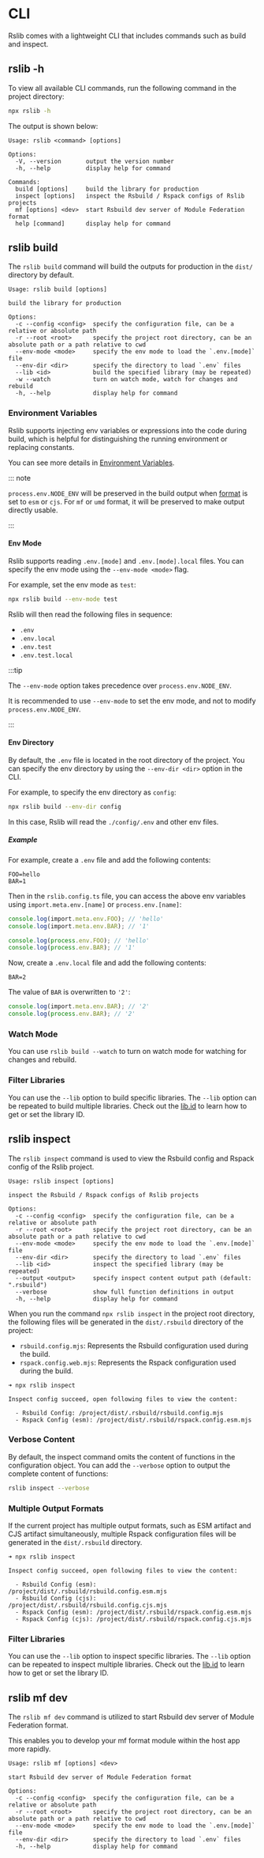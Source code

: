 # CLI

Rslib comes with a lightweight CLI that includes commands such as build and inspect.

## rslib -h

To view all available CLI commands, run the following command in the project directory:

```bash
npx rslib -h
```

The output is shown below:

```text
Usage: rslib <command> [options]

Options:
  -V, --version       output the version number
  -h, --help          display help for command

Commands:
  build [options]     build the library for production
  inspect [options]   inspect the Rsbuild / Rspack configs of Rslib projects
  mf [options] <dev>  start Rsbuild dev server of Module Federation format
  help [command]      display help for command
```

## rslib build

The `rslib build` command will build the outputs for production in the `dist/` directory by default.

```text
Usage: rslib build [options]

build the library for production

Options:
  -c --config <config>  specify the configuration file, can be a relative or absolute path
  -r --root <root>      specify the project root directory, can be an absolute path or a path relative to cwd
  --env-mode <mode>     specify the env mode to load the `.env.[mode]` file
  --env-dir <dir>       specify the directory to load `.env` files
  --lib <id>            build the specified library (may be repeated)
  -w --watch            turn on watch mode, watch for changes and rebuild
  -h, --help            display help for command
```

### Environment Variables

Rslib supports injecting env variables or expressions into the code during build, which is helpful for distinguishing the running environment or replacing constants.

You can see more details in [Environment Variables](https://rsbuild.dev/guide/advanced/env-vars#environment-variables).

::: note

`process.env.NODE_ENV` will be preserved in the build output when [format](/config/lib/format) is set to `esm` or `cjs`. For `mf` or `umd` format, it will be preserved to make output directly usable.

:::

#### Env Mode

Rslib supports reading `.env.[mode]` and `.env.[mode].local` files. You can specify the env mode using the `--env-mode <mode>` flag.

For example, set the env mode as `test`:

```bash
npx rslib build --env-mode test
```

Rslib will then read the following files in sequence:

- `.env`
- `.env.local`
- `.env.test`
- `.env.test.local`

:::tip

The `--env-mode` option takes precedence over `process.env.NODE_ENV`.

It is recommended to use `--env-mode` to set the env mode, and not to modify `process.env.NODE_ENV`.

:::

#### Env Directory

By default, the `.env` file is located in the root directory of the project. You can specify the env directory by using the `--env-dir <dir>` option in the CLI.

For example, to specify the env directory as `config`:

```bash
npx rslib build --env-dir config
```

In this case, Rslib will read the `./config/.env` and other env files.

##### Example

For example, create a `.env` file and add the following contents:

```shell title=".env"
FOO=hello
BAR=1
```

Then in the `rslib.config.ts` file, you can access the above env variables using `import.meta.env.[name]` or `process.env.[name]`:

```ts title="rslib.config.ts"
console.log(import.meta.env.FOO); // 'hello'
console.log(import.meta.env.BAR); // '1'

console.log(process.env.FOO); // 'hello'
console.log(process.env.BAR); // '1'
```

Now, create a `.env.local` file and add the following contents:

```shell title=".env.local"
BAR=2
```

The value of `BAR` is overwritten to `'2'`:

```ts title="rslib.config.ts"
console.log(import.meta.env.BAR); // '2'
console.log(process.env.BAR); // '2'
```

### Watch Mode

You can use `rslib build --watch` to turn on watch mode for watching for changes and rebuild.

### Filter Libraries

You can use the `--lib` option to build specific libraries. The `--lib` option can be repeated to build multiple libraries. Check out the [lib.id](/config/lib/id) to learn how to get or set the library ID.

## rslib inspect

The `rslib inspect` command is used to view the Rsbuild config and Rspack config of the Rslib project.

```text
Usage: rslib inspect [options]

inspect the Rsbuild / Rspack configs of Rslib projects

Options:
  -c --config <config>  specify the configuration file, can be a relative or absolute path
  -r --root <root>      specify the project root directory, can be an absolute path or a path relative to cwd
  --env-mode <mode>     specify the env mode to load the `.env.[mode]` file
  --env-dir <dir>       specify the directory to load `.env` files
  --lib <id>            inspect the specified library (may be repeated)
  --output <output>     specify inspect content output path (default: ".rsbuild")
  --verbose             show full function definitions in output
  -h, --help            display help for command
```

When you run the command `npx rslib inspect` in the project root directory, the following files will be generated in the `dist/.rsbuild` directory of the project:

- `rsbuild.config.mjs`: Represents the Rsbuild configuration used during the build.
- `rspack.config.web.mjs`: Represents the Rspack configuration used during the build.

```text
➜ npx rslib inspect

Inspect config succeed, open following files to view the content:

  - Rsbuild Config: /project/dist/.rsbuild/rsbuild.config.mjs
  - Rspack Config (esm): /project/dist/.rsbuild/rspack.config.esm.mjs
```

### Verbose Content

By default, the inspect command omits the content of functions in the configuration object. You can add the `--verbose` option to output the complete content of functions:

```bash
rslib inspect --verbose
```

### Multiple Output Formats

If the current project has multiple output formats, such as ESM artifact and CJS artifact simultaneously, multiple Rspack configuration files will be generated in the `dist/.rsbuild` directory.

```text
➜ npx rslib inspect

Inspect config succeed, open following files to view the content:

  - Rsbuild Config (esm): /project/dist/.rsbuild/rsbuild.config.esm.mjs
  - Rsbuild Config (cjs): /project/dist/.rsbuild/rsbuild.config.cjs.mjs
  - Rspack Config (esm): /project/dist/.rsbuild/rspack.config.esm.mjs
  - Rspack Config (cjs): /project/dist/.rsbuild/rspack.config.cjs.mjs
```

### Filter Libraries

You can use the `--lib` option to inspect specific libraries. The `--lib` option can be repeated to inspect multiple libraries. Check out the [lib.id](/config/lib/id) to learn how to get or set the library ID.

## rslib mf dev

The `rslib mf dev` command is utilized to start Rsbuild dev server of Module Federation format.

This enables you to develop your mf format module within the host app more rapidly.

```text
Usage: rslib mf [options] <dev>

start Rsbuild dev server of Module Federation format

Options:
  -c --config <config>  specify the configuration file, can be a relative or absolute path
  -r --root <root>      specify the project root directory, can be an absolute path or a path relative to cwd
  --env-mode <mode>     specify the env mode to load the `.env.[mode]` file
  --env-dir <dir>       specify the directory to load `.env` files
  -h, --help            display help for command
```
